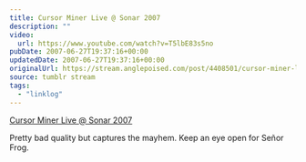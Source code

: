 ```yaml
---
title: Cursor Miner Live @ Sonar 2007
description: ""
video:
  url: https://www.youtube.com/watch?v=T5lbE83s5no
pubDate: 2007-06-27T19:37:16+00:00
updatedDate: 2007-06-27T19:37:16+00:00
originalUrl: https://stream.anglepoised.com/post/4408501/cursor-miner-live-sonar-2007-via-cursorminer
source: tumblr stream
tags:
  - "linklog"
---
```


[Cursor Miner Live @ Sonar 2007][1]

Pretty bad quality but captures the mayhem. Keep an eye open for Señor Frog.

[1]: https://www.youtube.com/watch?v=T5lbE83s5no
